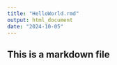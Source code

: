 ```yaml
---
title: "HelloWorld.rmd"
output: html_document
date: "2024-10-05"
---
```

## This is a markdown file
## 